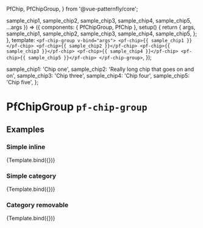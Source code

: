
  PfChip,
  PfChipGroup,
} from '@vue-patternfly/core';

  sample_chip1,
  sample_chip2,
  sample_chip3,
  sample_chip4,
  sample_chip5,
  ...args
}) => ({
  components: { PfChipGroup, PfChip },
  setup() {
    return {
      args,
      sample_chip1,
      sample_chip2,
      sample_chip3,
      sample_chip4,
      sample_chip5,
    };
  },
  template: `
    <pf-chip-group v-bind="args">
      <pf-chip>{{ sample_chip1 }}</pf-chip>
      <pf-chip>{{ sample_chip2 }}</pf-chip>
      <pf-chip>{{ sample_chip3 }}</pf-chip>
      <pf-chip>{{ sample_chip4 }}</pf-chip>
      <pf-chip>{{ sample_chip5 }}</pf-chip>
    </pf-chip-group>
  `,
});

  sample_chip1: 'Chip one',
  sample_chip2: 'Really long chip that goes on and on',
  sample_chip3: 'Chip three',
  sample_chip4: 'Chip four',
  sample_chip5: 'Chip five',
};


<Meta title="Components/Chip Group" component={PfChipGroup} subcomponents={{PfChip}} />

# PfChipGroup `pf-chip-group`

## Examples

### Simple inline

<Canvas>
  <Story name="Simple inline" args={{
    ...chips,
  }}>
    {Template.bind({})}
  </Story>
</Canvas>

<ArgsTable story="SimpleInline" />

### Simple category

<Canvas>
  <Story name="Simple category" args={{
    ...chips,
    category: 'Category One',
  }}>
    {Template.bind({})}
  </Story>
</Canvas>

### Category removable

<Canvas>
  <Story name="Category removable" args={{
    ...chips,
    category: 'Category has a very long name',
    closable: true,
  }}>
    {Template.bind({})}
  </Story>
</Canvas>
